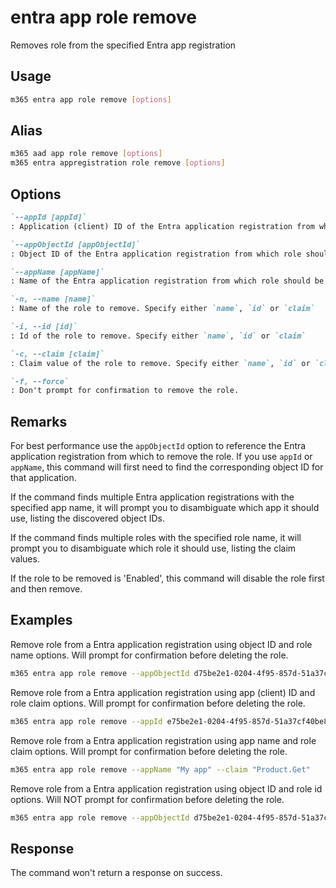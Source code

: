 
# entra app role remove

Removes role from the specified Entra app registration

## Usage

```sh
m365 entra app role remove [options]
```

## Alias

```sh
m365 aad app role remove [options]
m365 entra appregistration role remove [options]
```

## Options

```md definition-list
`--appId [appId]`
: Application (client) ID of the Entra application registration from which role should be removed. Specify either `appId`, `appObjectId` or `appName`

`--appObjectId [appObjectId]`
: Object ID of the Entra application registration from which role should be removed. Specify either `appId`, `appObjectId` or `appName`

`--appName [appName]`
: Name of the Entra application registration from which role should be removed. Specify either `appId`, `appObjectId` or `appName`

`-n, --name [name]`
: Name of the role to remove. Specify either `name`, `id` or `claim`

`-i, --id [id]`
: Id of the role to remove. Specify either `name`, `id` or `claim`

`-c, --claim [claim]`
: Claim value of the role to remove. Specify either `name`, `id` or `claim`

`-f, --force`
: Don't prompt for confirmation to remove the role.
```

<Global />

## Remarks

For best performance use the `appObjectId` option to reference the Entra application registration from which to remove the role. If you use `appId` or `appName`, this command will first need to find the corresponding object ID for that application.

If the command finds multiple Entra application registrations with the specified app name, it will prompt you to disambiguate which app it should use, listing the discovered object IDs.

If the command finds multiple roles with the specified role name, it will prompt you to disambiguate which role it should use, listing the claim values.

If the role to be removed is 'Enabled', this command will disable the role first and then remove.

## Examples

Remove role from a Entra application registration using object ID and role name options. Will prompt for confirmation before deleting the role.

```sh
m365 entra app role remove --appObjectId d75be2e1-0204-4f95-857d-51a37cf40be8 --name "Get Product"
```

Remove role from a Entra application registration using app (client) ID and role claim options. Will prompt for confirmation before deleting the role.

```sh
m365 entra app role remove --appId e75be2e1-0204-4f95-857d-51a37cf40be8 --claim "Product.Get"
```

Remove role from a Entra application registration using app name and role claim options. Will prompt for confirmation before deleting the role.

```sh
m365 entra app role remove --appName "My app" --claim "Product.Get"
```

Remove role from a Entra application registration using object ID and role id options. Will NOT prompt for confirmation before deleting the role.

```sh
m365 entra app role remove --appObjectId d75be2e1-0204-4f95-857d-51a37cf40be8 --id 15927ce6-1933-4b2f-b029-4dee3d53f4dd --force
```

## Response

The command won't return a response on success.